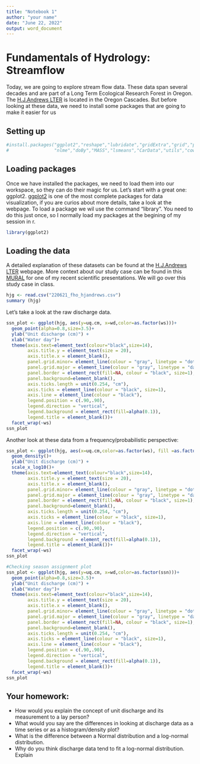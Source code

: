 ```yaml
---
title: "Notebook 1"
author: "your name"
date: "June 22, 2022"
output: word_document
---
```


# Fundamentals of Hydrology: Streamflow

Today, we are going to explore stream flow data. These data span several decades and are part of a Long Term Ecological Research Forest in Oregon. The [H.J.Andrews LTER](https://andrewsforest.oregonstate.edu/) is located in the Oregon Cascades. But before looking at these data, we need to install some packages that are going to make it easier for us

## Setting up

```r
#install.packages("ggplot2","reshape","lubridate","gridExtra","grid","plyr","dplyr",
#                 "nlme","doBy","MASS","lsmeans","CarData","utils","cowplot","ggExtra")
```

## Loading packages

Once we have installed the packages, we need to load them into our workspace, so they can do their magic for us. Let's start with a great one: ggplot2. [ggplot2]() is one of the most complete packages for data visualization, if you are curios about more details, take a look at the webpage.  To load a package we wil use the command "library". You need to do this just once, so I normally load my packages at the begining of my session in r. 

```r
library(ggplot2)
```


## Loading the data

A detailed explanation of these datasets can be found at the [H.J.Andrews LTER](https://andrewsforest.oregonstate.edu/) webpage. More context about our study case can be found in this [MURAL]() for one of my recent scientific presentations. We will go over this study case in class.

```r
hjg <- read.csv("220621_fho_hjandrews.csv")
summary (hjg)
```


Let's take a look at the raw discharge data. 

```r
ssn_plot <- ggplot(hjg, aes(y=uq.cm, x=wd,color=as.factor(ws)))+
  geom_point(alpha=0.8,size=3.5)+
  ylab("Unit discharge (cm)") +
  xlab("Water day")+
  theme(axis.text=element_text(colour="black",size=14),
        axis.title.y = element_text(size = 20),
        axis.title.x = element_blank(),
        panel.grid.minor= element_line(colour = "gray", linetype = "dotted"), 
        panel.grid.major = element_line(colour = "gray", linetype = "dashed"),
        panel.border = element_rect(fill=NA, colour = "black", size=1),
        panel.background=element_blank(),
        axis.ticks.length = unit(0.254, "cm"),
        axis.ticks = element_line(colour = "black", size=1), 
        axis.line = element_line(colour = "black"),
        legend.position = c(.90,.90),
        legend.direction = "vertical",
        legend.background = element_rect(fill=alpha(0.1)),
        legend.title = element_blank())+
  facet_wrap(~ws)
ssn_plot
```

Another look at these data from a frequency/probabilistic perspective:

```r
ssn_plot <- ggplot(hjg, aes(x=uq.cm,color=as.factor(ws), fill =as.factor(ws)))+
  geom_density()+
  ylab("Unit discharge (cm)") +
  scale_x_log10()+
  theme(axis.text=element_text(colour="black",size=14),
        axis.title.y = element_text(size = 20),
        axis.title.x = element_blank(),
        panel.grid.minor= element_line(colour = "gray", linetype = "dotted"), 
        panel.grid.major = element_line(colour = "gray", linetype = "dashed"),
        panel.border = element_rect(fill=NA, colour = "black", size=1),
        panel.background=element_blank(),
        axis.ticks.length = unit(0.254, "cm"),
        axis.ticks = element_line(colour = "black", size=1), 
        axis.line = element_line(colour = "black"),
        legend.position = c(.90,.90),
        legend.direction = "vertical",
        legend.background = element_rect(fill=alpha(0.1)),
        legend.title = element_blank())+
  facet_wrap(~ws)
ssn_plot
```




```r
#Checking season assignment plot
ssn_plot <- ggplot(hjg, aes(y=uq.cm, x=wd,color=as.factor(ssn)))+
  geom_point(alpha=0.8,size=3.5)+
  ylab("Unit discharge (cm)") +
  xlab("Water day")+
  theme(axis.text=element_text(colour="black",size=14),
        axis.title.y = element_text(size = 20),
        axis.title.x = element_blank(),
        panel.grid.minor= element_line(colour = "gray", linetype = "dotted"), 
        panel.grid.major = element_line(colour = "gray", linetype = "dashed"),
        panel.border = element_rect(fill=NA, colour = "black", size=1),
        panel.background=element_blank(),
        axis.ticks.length = unit(0.254, "cm"),
        axis.ticks = element_line(colour = "black", size=1), 
        axis.line = element_line(colour = "black"),
        legend.position = c(.90,.90),
        legend.direction = "vertical",
        legend.background = element_rect(fill=alpha(0.1)),
        legend.title = element_blank())+
  facet_wrap(~ws)
ssn_plot
```


## Your homework:

* How would you explain the concept of unit discharge and its measurement to a lay person?
* What would you say are the differences in looking at discharge data as a time series or as a histogram/density plot?
* What is the difference between a Normal distribution and a log-normal distribution. 
* Why do you think discharge data tend to fit a log-normal distribution. Explain





